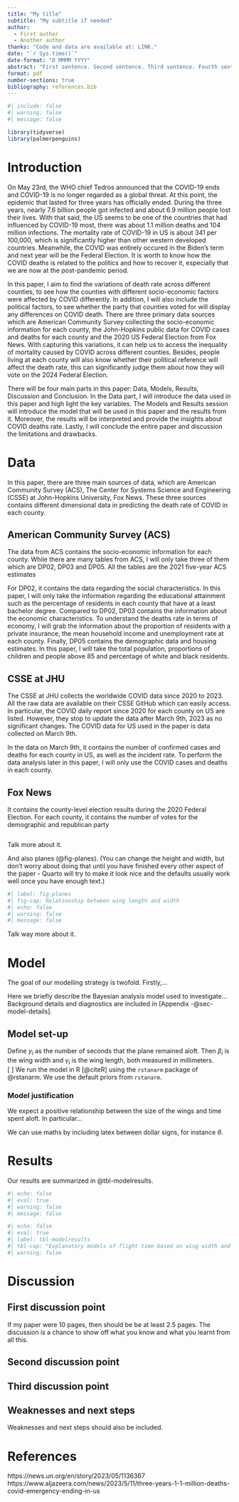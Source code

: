 ```yaml
---
title: "My title"
subtitle: "My subtitle if needed"
author: 
  - First author
  - Another author
thanks: "Code and data are available at: LINK."
date: "`r Sys.time()`"
date-format: "D MMMM YYYY"
abstract: "First sentence. Second sentence. Third sentence. Fourth sentence."
format: pdf
number-sections: true
bibliography: references.bib
---
```


```r
#| include: false
#| warning: false
#| message: false

library(tidyverse)
library(palmerpenguins)
```

# Introduction

On May 23rd, the WHO chief Tedros announced that the COVID-19 ends and COVID-19 is no longer regarded as a global threat. At this point, the epidemic that lasted for three years has officially ended. During the three years, nearly 7.6 billion people got infected and about 6.9 million people lost their lives. With that said, the US seems to be one of the countries that had influenced by COVID-19 most, there was about 1.1 million deaths and 104 million infections. The mortality rate of COVID-19 in US is about 341 per 100,000, which is significantly higher than other western developed countries. Meanwhile, the COVID was entirely occured in the Biden's term and next year will be the Federal Election. It is worth to know how the COVID deaths is related to the politics and how to recover it, especially that we are now at the post-pandemic period.

In this paper, I aim to find the variations of death rate across different counties, to see how the counties with different socio-economic factors were affected by COVID differently. In addition, I will also include the political factors, to see whether the party that counties voted for will display any differences on COVID death. There are three primary data sources which are American Community Survey collecting the socio-economic information for each county, the John-Hopkins public data for COVID cases and deaths for each county and the 2020 US Federal Election from Fox News. With capturing this variations, it can help us to access the inequality of mortality caused by COVID across different counties. Besides, people living at each county will also know whether their political reference will affect the death rate, this can significantly judge them about how they will vote on the 2024 Federal Election.

There will be four main parts in this paper: Data, Models, Results, Discussion and Conclusion. In the Data part, I will introduce the data used in this paper and high light the key variables. The Models and Results session will introduce the model that will be used in this paper and the results from it. Moreover, the results will be interpreted and provide the insights about COVID deaths rate. Lastly, I will conclude the entire paper and discussion the limitations and drawbacks.

# Data {#sec-data}

In this paper, there are three main sources of data, which are American Community Survey (ACS), The Center for Systems Science and Engineering (CSSE) at John-Hopkins University, Fox News. These three sources contains different dimensional data in predicting the death rate of COVID in each county.

## American Community Survey (ACS)

The data from ACS contains the socio-economic information for each county. While there are many tables from ACS, I will only take three of them which are DP02, DP03 and DP05. All the tables are the 2021 five-year ACS estimates

For DP02, it contains the data regarding the social characteristics. In this paper, I will only take the information regarding the educational attainment such as the percentage of residents in each county that have at a least bachelor degree. Compared to DP02, DP03 contains the information about the economic characteristics. To understand the deaths rate in terms of economy, I will grab the information about the proportion of residents with a private insurance, the mean household income and unemployment rate at each county. Finally, DP05 contains the demographic data and housing estimates. In this paper, I will take the total population, proportions of children and people above 85 and percentage of white and black residents.


## CSSE at JHU
The CSSE at JHU collects the worldwide COVID data since 2020 to 2023. All the raw data are available on their CSSE GitHub which can easily access. In particular, the COVID daily report since 2020 for each county on US are listed. However, they stop to update the data after March 9th, 2023 as no significant changes. The COVID data for US used in the paper is data collected on March 9th.

In the data on March 9th, it contains the number of confirmed cases and deaths for each county in US, as well as the incident rate. To perform the data analysis later in this paper, I will only use the COVID cases and deaths in each county.

## Fox News
It contains the county-level election results during the 2020 Federal Election. For each county, it contains the number of votes for the demographic and republican party

```r

```

Talk more about it.

And also planes (@fig-planes). (You can change the height and width, but don't worry about doing that until you have finished every other aspect of the paper - Quarto will try to make it look nice and the defaults usually work well once you have enough text.)

```r
#| label: fig-planes
#| fig-cap: Relationship between wing length and width
#| echo: false
#| warning: false
#| message: false
```

Talk way more about it.

# Model

The goal of our modelling strategy is twofold. Firstly,...

Here we briefly describe the Bayesian analysis model used to investigate... Background details and diagnostics are included in [Appendix -@sec-model-details].

## Model set-up

Define $y_i$ as the number of seconds that the plane remained aloft. Then $\beta_i$ is the wing width and $\gamma_i$ is the wing length, both measured in millimeters.\
\[ \begin{align} 
y_i|\mu_i, \sigma &\sim \mbox{Normal}(\mu_i, \sigma) \\
\mu_i &= \alpha + \beta_i + \gamma_i\\
\alpha &\sim \mbox{Normal}(0, 2.5) \\
\beta &\sim \mbox{Normal}(0, 2.5) \\
\gamma &\sim \mbox{Normal}(0, 2.5) \\
\sigma &\sim \mbox{Exponential}(1)
\end{align} \] We run the model in R [@citeR] using the `rstanarm` package of @rstanarm. We use the default priors from `rstanarm`.

### Model justification

We expect a positive relationship between the size of the wings and time spent aloft. In particular...

We can use maths by including latex between dollar signs, for instance $\theta$.

# Results

Our results are summarized in @tbl-modelresults.

```r
#| echo: false
#| eval: true
#| warning: false
#| message: false

```

```r
#| echo: false
#| eval: true
#| label: tbl-modelresults
#| tbl-cap: "Explanatory models of flight time based on wing width and wing length"
#| warning: false
```

# Discussion

## First discussion point {#sec-first-point}

If my paper were 10 pages, then should be be at least 2.5 pages. The discussion is a chance to show off what you know and what you learnt from all this.

## Second discussion point

## Third discussion point

## Weaknesses and next steps

Weaknesses and next steps should also be included.

\newpage

\newpage

# References

https://news.un.org/en/story/2023/05/1136367 https://www.aljazeera.com/news/2023/5/11/three-years-1-1-million-deaths-covid-emergency-ending-in-us
